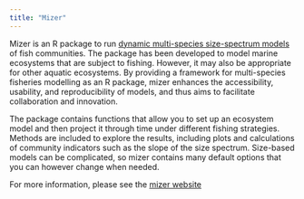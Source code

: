 ```yaml
---
title: "Mizer"
---
```


Mizer is an R package to run [dynamic multi-species size-spectrum models](https://sizespectrum.org/mizer/#dynamic-multi-species-size-spectrum-models) of fish communities.
The package has been developed to model marine ecosystems that are subject to fishing.
However, it may also be appropriate for other aquatic ecosystems.
By providing a framework for multi-species fisheries modelling as an R package, mizer enhances the accessibility, usability, and reproducibility of models, and thus aims to facilitate collaboration and innovation.

The package contains functions that allow you to set up an ecosystem model and then project it through time under different fishing strategies.
Methods are included to explore the results, including plots and calculations of community indicators such as the slope of the size spectrum.
Size-based models can be complicated, so mizer contains many default options that you can however change when needed.

For more information, please see the [mizer website](https://sizespectrum.org/mizer/)
